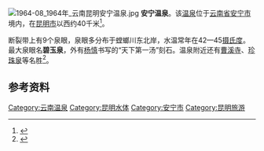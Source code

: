 [[File:1964-08_1964年_云南昆明安宁温泉.jpg|thumb]]
'''安宁温泉'''。该[[温泉|温泉]]位于[[云南省|云南省]][[安宁市|安宁市]]境内，在[[昆明市|昆明市]]以西约40千米<ref>{{Cite book|title=中国旅行指南系列 云南|last=澳大利亚LonelyPlanet公司编|first=|publisher=北京：中国地图出版社|year=2015.07|isbn=978-7-5031-8668-4|location=|pages=84}}</ref>。

断裂带上有9个泉眼，泉眼多分布于螳螂川东北岸，水温常年在42—45[[摄氏度|摄氏度]]。最大泉眼名'''碧玉泉'''，外有[[杨慎|杨慎]]书写的“天下第一汤”刻石。温泉附近还有[[曹溪寺|曹溪寺]]、[[珍珠泉|珍珠泉]]等名胜<ref>{{Cite book|title=中国地理知识百科 第3册|last=陈君慧|first=|publisher=长春：吉林出版集团有限责任公司|year=2013.01|isbn=978-7-5534-1265-8|location=|pages=542}}</ref>。

==参考资料==
{{reflist}}

[[Category:云南温泉|Category:云南温泉]]
[[Category:昆明水体|Category:昆明水体]]
[[Category:安宁市|Category:安宁市]]
[[Category:昆明旅游|Category:昆明旅游]]